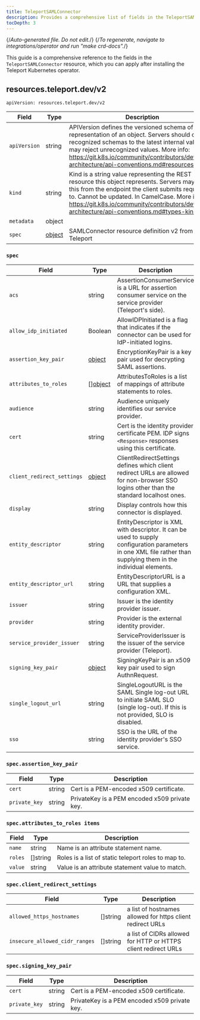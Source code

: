 ```yaml
---
title: TeleportSAMLConnector
description: Provides a comprehensive list of fields in the TeleportSAMLConnector resource available through the Teleport Kubernetes operator
tocDepth: 3
---
```


{/*Auto-generated file. Do not edit.*/}
{/*To regenerate, navigate to integrations/operator and run "make crd-docs".*/}

This guide is a comprehensive reference to the fields in the `TeleportSAMLConnector`
resource, which you can apply after installing the Teleport Kubernetes operator.


## resources.teleport.dev/v2

`apiVersion: resources.teleport.dev/v2`

|Field|Type|Description|
|---|---|---|
|`apiVersion`|string|APIVersion defines the versioned schema of this representation of an object. Servers should convert recognized schemas to the latest internal value, and may reject unrecognized values. More info: https://git.k8s.io/community/contributors/devel/sig-architecture/api-conventions.md#resources|
|`kind`|string|Kind is a string value representing the REST resource this object represents. Servers may infer this from the endpoint the client submits requests to. Cannot be updated. In CamelCase. More info: https://git.k8s.io/community/contributors/devel/sig-architecture/api-conventions.md#types-kinds|
|`metadata`|object||
|`spec`|[object](#spec)|SAMLConnector resource definition v2 from Teleport|

### `spec`

|Field|Type|Description|
|---|---|---|
|`acs`|string|AssertionConsumerService is a URL for assertion consumer service on the service provider (Teleport's side).|
|`allow_idp_initiated`|Boolean|AllowIDPInitiated is a flag that indicates if the connector can be used for IdP-initiated logins.|
|`assertion_key_pair`|[object](#specassertion_key_pair)|EncryptionKeyPair is a key pair used for decrypting SAML assertions.|
|`attributes_to_roles`|[][object](#specattributes_to_roles-items)|AttributesToRoles is a list of mappings of attribute statements to roles.|
|`audience`|string|Audience uniquely identifies our service provider.|
|`cert`|string|Cert is the identity provider certificate PEM. IDP signs `<Response>` responses using this certificate.|
|`client_redirect_settings`|[object](#specclient_redirect_settings)|ClientRedirectSettings defines which client redirect URLs are allowed for non-browser SSO logins other than the standard localhost ones.|
|`display`|string|Display controls how this connector is displayed.|
|`entity_descriptor`|string|EntityDescriptor is XML with descriptor. It can be used to supply configuration parameters in one XML file rather than supplying them in the individual elements.|
|`entity_descriptor_url`|string|EntityDescriptorURL is a URL that supplies a configuration XML.|
|`issuer`|string|Issuer is the identity provider issuer.|
|`provider`|string|Provider is the external identity provider.|
|`service_provider_issuer`|string|ServiceProviderIssuer is the issuer of the service provider (Teleport).|
|`signing_key_pair`|[object](#specsigning_key_pair)|SigningKeyPair is an x509 key pair used to sign AuthnRequest.|
|`single_logout_url`|string|SingleLogoutURL is the SAML Single log-out URL to initiate SAML SLO (single log-out). If this is not provided, SLO is disabled.|
|`sso`|string|SSO is the URL of the identity provider's SSO service.|

### `spec.assertion_key_pair`

|Field|Type|Description|
|---|---|---|
|`cert`|string|Cert is a PEM-encoded x509 certificate.|
|`private_key`|string|PrivateKey is a PEM encoded x509 private key.|

### `spec.attributes_to_roles items`

|Field|Type|Description|
|---|---|---|
|`name`|string|Name is an attribute statement name.|
|`roles`|[]string|Roles is a list of static teleport roles to map to.|
|`value`|string|Value is an attribute statement value to match.|

### `spec.client_redirect_settings`

|Field|Type|Description|
|---|---|---|
|`allowed_https_hostnames`|[]string|a list of hostnames allowed for https client redirect URLs|
|`insecure_allowed_cidr_ranges`|[]string|a list of CIDRs allowed for HTTP or HTTPS client redirect URLs|

### `spec.signing_key_pair`

|Field|Type|Description|
|---|---|---|
|`cert`|string|Cert is a PEM-encoded x509 certificate.|
|`private_key`|string|PrivateKey is a PEM encoded x509 private key.|


